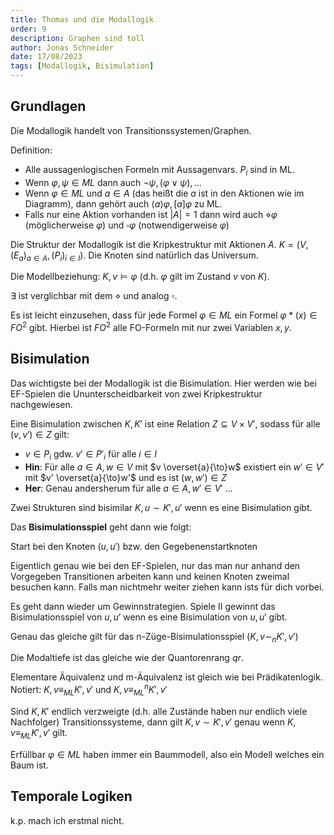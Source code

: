 ```yaml
---
title: Thomas und die Modallogik
order: 9
description: Graphen sind toll
author: Jonas Schneider
date: 17/08/2023
tags: [Modallogik, Bisimulation]
---
```


## Grundlagen

Die Modallogik handelt von Transitionssystemen/Graphen.

Definition:
- Alle aussagenlogischen Formeln mit Aussagenvars. $P_i$ sind in ML.
- Wenn $\varphi, \psi \in ML$ dann auch $\lnot \psi, (\varphi \lor \psi), ...$
- Wenn $\varphi \in ML$ und $a \in A$ (das heißt die $a$ ist in den Aktionen wie im Diagramm), dann gehört auch $\langle a \rangle \varphi, [a]\varphi$ zu ML.
- Falls nur eine Aktion vorhanden ist $|A| = 1$ dann wird auch $\diamond \varphi$ (möglicherweise $\varphi$) und $\square \varphi$ (notwendigerweise $\varphi$)

Die Struktur der Modallogik ist die Kripkestruktur mit Aktionen $A$. $K = (V, (E_a)_{a \in A}, (P_i)_{i \in I})$. Die Knoten sind natürlich das Universum.

Die Modellbeziehung: $K,v \models \varphi$ (d.h. $\varphi$ gilt im Zustand $v$ von $K$).

$\exists$ ist verglichbar mit dem $\diamond$ und analog $\square$.

Es ist leicht einzusehen, dass für jede Formel $\varphi \in ML$ ein Formel $\varphi*(x) \in FO^2$ gibt. Hierbei ist $FO^2$ alle FO-Formeln mit nur zwei Variablen $x,y$.

## Bisimulation

Das wichtigste bei der Modallogik ist die Bisimulation. Hier werden wie bei EF-Spielen die Ununterscheidbarkeit von zwei Kripkestruktur nachgewiesen.

Eine Bisimulation zwischen $K, K'$ ist eine Relation $Z \subseteq V \times V'$, sodass für alle $(v,v') \in Z$ gilt:

- $v \in P_i$ gdw. $v' \in P'_i$ für alle $i \in I$
- **Hin**: Für alle $a \in A, w \in V$ mit $v \overset{a}{\to}w$ existiert ein $w' \in V'$ mit $v' \overset{a}{\to}w'$ und es ist $(w,w') \in Z$
- **Her**: Genau andersherum für alle $a \in A, w' \in V'$ ...

Zwei Strukturen sind bisimilar $K,u \sim K', u'$ wenn es eine Bisimulation gibt.

Das **Bisimulationsspiel** geht dann wie folgt:

Start bei den Knoten $(u,u')$ bzw. den Gegebenenstartknoten

Eigentlich genau wie bei den EF-Spielen, nur das man nur anhand den Vorgegeben Transitionen arbeiten kann und keinen Knoten zweimal besuchen kann.
Falls man nichtmehr weiter ziehen kann ists für dich vorbei.

Es geht dann wieder um Gewinnstrategien. Spiele II gewinnt das Bisimulationsspiel von $u,u'$ wenn es eine Bisimulation von $u,u'$ gibt.

Genau das gleiche gilt für das n-Züge-Bisimulationsspiel ($K, v \sim_n K', v'$)

Die Modaltiefe ist das gleiche wie der Quantorenrang $qr$.

Elementare Äquivalenz und m-Äquivalenz ist gleich wie bei Prädikatenlogik. Notiert: $K,v \equiv_{ML} K',v'$ und $K,v \equiv_{ML}^n K',v'$

Sind $K,K'$ endlich verzweigte (d.h. alle Zustände haben nur endlich viele Nachfolger) Transitionssysteme, dann gilt $K,v \sim K', v'$ genau wenn $K,v \equiv_{ML} K',v'$ gilt.

Erfüllbar $\varphi \in ML$ haben immer ein Baummodell, also ein Modell welches ein Baum ist.

## Temporale Logiken

k.p. mach ich erstmal nicht.
```
